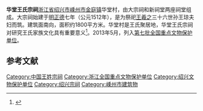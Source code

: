 {{文物保护单位
| 级别 = 全国
| 图片 = 华堂王氏宗祠, 2021-04-05 01.jpg
| 说明 = 大祠堂
| 名称 = 华堂王氏宗祠
| 子项 = 
| 编号 = 7-1018-3-316
| 分类 = 古建筑
| 时代 = [[明朝|明]]至[[清朝|清]]
| 所在 = [[浙江省|浙江省]][[嵊州市|嵊州市]]
| 登录 = 2013年3月
| Cat = 浙江全国重点文物保护单位
}}

'''华堂王氏宗祠'''[[浙江省|浙江省]][[绍兴市|绍兴市]][[嵊州市|嵊州市]][[金庭镇_(嵊州市)|金庭镇]]华堂村，由大宗祠和新祠堂两座祠堂组成。大宗祠始建于[[明朝|明]][[正德_(明朝)|正德]]七年（公元1512年），是为祭祀[[王羲之|王羲之]]三十六世孙王琼夫妇而筑。建筑面南向，面积约1800平方米。华堂村是王氏聚居地，华堂王氏宗祠对研究王氏家族文化具有重要意义<ref>{{cite web |url=http://www.zj.gov.cn/art/2013/5/13/art_13130_688331.html |language= |title=嵊州市小黄山遗址、华堂王氏宗祠成为第七批全国重点文物保护单位 |publisher=浙江省文物局 |date=2013-05-13 |accessdate= |archive-date=2016-03-04 |archive-url=https://web.archive.org/web/20160304212134/http://www.zj.gov.cn/art/2013/5/13/art_13130_688331.html |dead-url=no }}</ref>。2013年5月，列入[[第七批全国重点文物保护单位|第七批全国重点文物保护单位]]。

==参考文献==
{{reflist}}
{{浙江全国重点文物保护单位}}

{{DEFAULTSORT:H}}
[[Category:中国王姓宗祠|Category:中国王姓宗祠]]
[[Category:浙江全国重点文物保护单位|Category:浙江全国重点文物保护单位]]
[[Category:绍兴文物保护单位|Category:绍兴文物保护单位]]
[[Category:绍兴宗祠|Category:绍兴宗祠]]
[[Category:嵊州市建筑物|Category:嵊州市建筑物]]